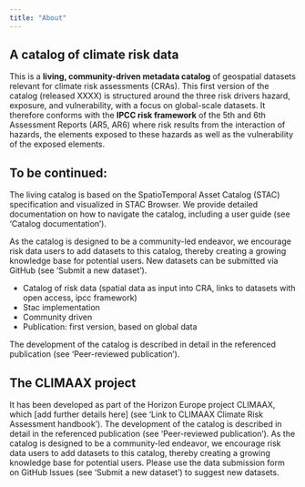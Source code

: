 ```yaml
---
title: "About"
---
```


## A catalog of climate risk data

This is a **living, community-driven metadata catalog** of geospatial datasets relevant for climate risk assessments (CRAs). This first version of the catalog (released XXXX) is structured around the three risk drivers hazard, exposure, and vulnerability, with a focus on global-scale datasets. It therefore conforms with the **IPCC risk framework** of the 5th and 6th Assessment Reports (AR5, AR6) where risk results from the interaction of hazards, the elements exposed to these hazards as well as the vulnerability of the exposed elements.

## To be continued:
The living catalog is based on the SpatioTemporal Asset Catalog (STAC) specification and visualized in STAC Browser.
We provide detailed documentation on how to navigate the catalog, including a user guide (see 'Catalog documentation'). 

 
As the catalog is designed to be a community-led endeavor, we encourage risk data users to add datasets to this catalog, thereby creating a growing knowledge base for potential users. New datasets can be submitted via GitHub (see 'Submit a new dataset'). 



- Catalog of risk data (spatial data as input into CRA, links to datasets with open access, ipcc framework)
- Stac implementation 
- Community driven
- Publication: first version, based on global data 


The development of the catalog is described in detail in the referenced publication (see 'Peer-reviewed publication'). 



## The CLIMAAX project
It has been developed as part of the Horizon Europe project CLIMAAX, which [add further details here] (see 'Link to CLIMAAX Climate Risk Assessment handbook'). 
The development of the catalog is described in detail in the referenced publication (see 'Peer-reviewed publication'). 
As the catalog is designed to be a community-led endeavor, we encourage risk data users to add datasets to this catalog, thereby creating a growing knowledge base for potential users. Please use the data submission form on GitHub Issues (see 'Submit a new dataset') to suggest new datasets.

 



